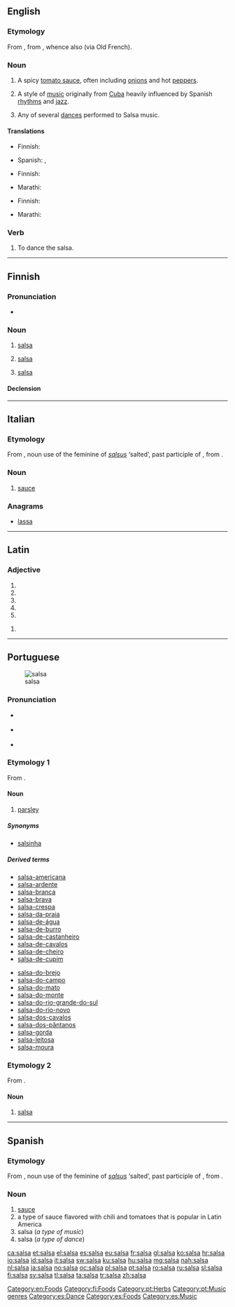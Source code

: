 ==English==
{{wikipedia}}

===Etymology===
From {{etyl|es|en}} {{term|salsa||sauce|lang=es}}, from {{etyl|la|en}} {{term|salsus||salted|lang=la}}, whence also {{term|sauce}} (via Old French).

===Noun===
{{en-noun|s|-}}

# {{context|countable}} A spicy [[tomato sauce]], often including [[onion]]s and hot [[pepper]]s.
# {{context|uncountable|music}} A style of [[music]] originally from [[Cuba]] heavily influenced by Spanish [[rhythm]]s and [[jazz]].
# {{context|countable|dance}} Any of several [[dances]] performed to Salsa music.

====Translations====
{{trans-top|spicy tomato sauce}}
* Finnish: {{t+|fi|salsa}}
{{trans-mid}}
* Spanish: {{t-|es|salsa mexicana|f}}, {{t-|es|salsa picante|f}}
{{trans-bottom}}

{{trans-top|style of music}}
* Finnish: {{t+|fi|salsa}}
{{trans-mid}}
* Marathi: {{t-|mr|साल्सा|n|tr=sālsā|sc=Deva}}
{{trans-bottom}}

{{trans-top|dance}}
* Finnish: {{t+|fi|salsa}}
{{trans-mid}}
* Marathi: {{t-|mr|साल्सा|m|tr=sālsā|sc=Deva}}
{{trans-bottom}}

===Verb===
{{en-verb}}

# {{context|intransitive}} To dance the salsa.

[[Category:en:Foods]]

----

==Finnish==
{{wikipedia|lang=fi|Salsa (kastike)}}
{{wikipedia|lang=fi|Salsa (musiikki)}}
{{wikipedia|lang=fi|Salsa (tanssi)}}
{{finnish_index|s|a}}

===Pronunciation===
* {{hyphenation|sal|sa}}

===Noun===
{{head|fi|noun}}

# [[#English|salsa]] {{gloss|sauce}}
# {{context|music|lang=fi}} [[#English|salsa]]
# {{context|dance|lang=fi}} [[#English|salsa]]

====Declension====
{{fi-decl-kala|sals}}

[[Category:fi:Foods]]

----

==Italian==

===Etymology===
From {{etyl|VL.|it}} {{term|salsa|lang=la}}, noun use of the feminine of {{etyl|la|it}} ''[[salsus]]'' ‘salted’, past participle of {{term|sallere||to salt|lang=la}}, from {{term|sal|lang=la}}.

===Noun===
{{it-noun|sals|f|a|e}}

# [[sauce]]

===Anagrams===
* [[lassa#Italian|lassa]]

----

==Latin==

===Adjective===
{{la-adj-form|salsa}}

# {{inflection of|salsus|salsus|nom|f|s|lang=la}}
# {{inflection of|salsus|salsus|nom|n|p|lang=la}}
# {{inflection of|salsus|salsus|acc|n|p|lang=la}}
# {{inflection of|salsus|salsus|voc|f|s|lang=la}}
# {{inflection of|salsus|salsus|voc|n|p|lang=la}}

{{la-adj-form|salsā}}

# {{inflection of|salsus|salsus|abl|f|s|lang=la}}

----

==Portuguese==
{{wikipedia|Salsa (desambiguação)|lang=pt}}
[[Image:Parsley_Flat.jpg|thumb|salsa]]

===Pronunciation===
* {{a|Portugal}} {{IPA|ˈsaɫ.sɐ/|lang=pt}}
* {{a|Brazil}} {{IPA|/ˈsaw.sa/|/ˈsaw.sɐ/|lang=pt}}
* {{hyphenation|sal|sa}}

===Etymology 1===
From {{etyl|la|pt}} {{term|salsa|lang=la}}.

====Noun====
{{pt-noun|f|s}}

# [[parsley]] {{gloss|herb}}

=====Synonyms=====
* [[salsinha]]

=====Derived terms=====
{{rel-top}}
* [[salsa-americana]]
* [[salsa-ardente]]
* [[salsa-branca]]
* [[salsa-brava]]
* [[salsa-crespa]]
* [[salsa-da-praia]]
* [[salsa-de-água]]
* [[salsa-de-burro]]
* [[salsa-de-castanheiro]]
* [[salsa-de-cavalos]]
* [[salsa-de-cheiro]]
* [[salsa-de-cupim]]
{{rel-mid}}
* [[salsa-do-brejo]]
* [[salsa-do-campo]]
* [[salsa-do-mato]]
* [[salsa-do-monte]]
* [[salsa-do-rio-grande-do-sul]]
* [[salsa-do-rio-novo]]
* [[salsa-dos-cavalos]]
* [[salsa-dos-pântanos]]
* [[salsa-gorda]]
* [[salsa-leitosa]]
* [[salsa-moura]]
{{rel-bottom}}

===Etymology 2===
From {{etyl|es|pt}} {{term|salsa|lang=es}}.

====Noun====
{{pt-noun|f|-}}

# {{context|music|lang=pt}} [[#English|salsa]]

[[Category:pt:Herbs]]
[[Category:pt:Music genres]]

----

==Spanish==

===Etymology===
From {{etyl|VL.|es}} {{term|salsa|lang=la}}, noun use of the feminine of {{etyl|la|es}} ''[[salsus]]'' ‘salted’, past participle of {{term|sallere||to salt|lang=la}}, from {{term|sal|lang=la}}.

===Noun===
{{es-noun|f}}

# [[sauce]]
# a type of sauce flavored with chili and tomatoes that is popular in Latin America
# salsa (''a type of music'')
# salsa (''a type of dance'')

[[Category:es:Dance]]
[[Category:es:Foods]]
[[Category:es:Music]]

[[ca:salsa]]
[[et:salsa]]
[[el:salsa]]
[[es:salsa]]
[[eu:salsa]]
[[fr:salsa]]
[[gl:salsa]]
[[ko:salsa]]
[[hr:salsa]]
[[io:salsa]]
[[id:salsa]]
[[it:salsa]]
[[sw:salsa]]
[[ku:salsa]]
[[hu:salsa]]
[[mg:salsa]]
[[nah:salsa]]
[[nl:salsa]]
[[ja:salsa]]
[[no:salsa]]
[[oc:salsa]]
[[pl:salsa]]
[[pt:salsa]]
[[ro:salsa]]
[[ru:salsa]]
[[sl:salsa]]
[[fi:salsa]]
[[sv:salsa]]
[[tl:salsa]]
[[ta:salsa]]
[[tr:salsa]]
[[zh:salsa]]
